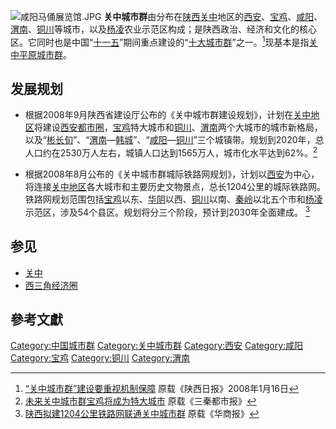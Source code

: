 [[File:咸阳马俑展览馆.JPG|right]]
'''关中城市群'''由分布在[[陕西|陕西]][[关中|关中]]地区的[[西安|西安]]、[[宝鸡|宝鸡]]、[[咸阳|咸阳]]、[[渭南|渭南]]、[[铜川|铜川]]等城市，以及[[杨凌|杨凌]]农业示范区构成；是陕西政治、经济和文化的核心区。它同时也是中国“[[中国五年计划|十一五]]”期间重点建设的“[[十大城市群|十大城市群]]”之一。<ref>[http://www.ylagri.gov.cn/_info/xwzx/cont_1212.htm “关中城市群”建设要重视机制保障] {{Wayback|url=http://www.ylagri.gov.cn/_info/xwzx/cont_1212.htm |date=20090624192203 }} 原载《陕西日报》2008年1月16日</ref>现基本是指[[关中平原城市群|关中平原城市群]]。

==发展规划==
*根据2008年9月陕西省建设厅公布的《关中城市群建设规划》，计划在[[关中|关中地区]]将建设[[西安都市圈|西安都市圈]]，[[宝鸡|宝鸡]]特大城市和[[铜川|铜川]]、[[渭南|渭南]]两个大城市的城市新格局，以及“[[彬长旬|彬长旬]]”、“[[渭南|渭南]]—[[韩城|韩城]]”、“[[咸阳|咸阳]]—[[铜川|铜川]]”三个城镇带。规划到2020年，总人口约在2530万人左右，城镇人口达到1565万人，城市化水平达到62%。<ref>[http://www.sanqindaily.com/News/20080904/45592.html 未来关中城市群宝鸡将成为特大城市] {{Wayback|url=http://www.sanqindaily.com/News/20080904/45592.html |date=20081007211659 }} 原载《三秦都市报》</ref>

*根据2008年8月公布的《关中城市群城际铁路网规划》，计划以[[西安|西安]]为中心，将连接[[关中|关中地区]]各大城市和主要历史文物景点，总长1204公里的城际铁路网。铁路网规划范围包括[[宝鸡|宝鸡]]以东、[[华阴|华阴]]以西、[[铜川|铜川]]以南、[[秦岭|秦岭]]以北五个市和[[杨凌|杨凌]]示范区，涉及54个县区。规划将分三个阶段，预计到2030年全面建成。 <ref>[http://xian.qq.com/a/20080824/000015.htm 陕西拟建1204公里铁路网联通关中城市群] 原载《华商报》</ref>

==参见==
*[[关中|关中]]
*[[西三角经济圈|西三角经济圈]]

==參考文獻==
{{Reflist}}

{{中国经济区}}

[[Category:中国城市群|Category:中国城市群]]
[[Category:关中城市群|Category:关中城市群]]
[[Category:西安|Category:西安]]
[[Category:咸阳|Category:咸阳]]
[[Category:宝鸡|Category:宝鸡]]
[[Category:铜川|Category:铜川]]
[[Category:渭南|Category:渭南]]